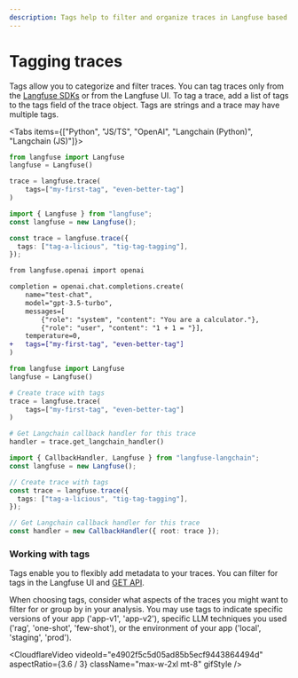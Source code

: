 ```yaml
---
description: Tags help to filter and organize traces in Langfuse based on use case, functions/apis used, environment and other criteria.
---
```


# Tagging traces


Tags allow you to categorize and filter traces. You can tag traces only from the [Langfuse SDKs](/docs/sdk) or from the Langfuse UI. To tag a trace, add a list of tags to the tags field of the trace object. Tags are strings and a trace may have multiple tags.

<Tabs items={["Python", "JS/TS", "OpenAI", "Langchain (Python)", "Langchain (JS)"]}>
<Tab>

```python
from langfuse import Langfuse
langfuse = Langfuse()

trace = langfuse.trace(
    tags=["my-first-tag", "even-better-tag"]
)
```

</Tab>

<Tab>

```typescript
import { Langfuse } from "langfuse";
const langfuse = new Langfuse();

const trace = langfuse.trace({
  tags: ["tag-a-licious", "tig-tag-tagging"],
});
```

</Tab>
<Tab>

```diff
from langfuse.openai import openai

completion = openai.chat.completions.create(
    name="test-chat",
    model="gpt-3.5-turbo",
    messages=[
        {"role": "system", "content": "You are a calculator."},
        {"role": "user", "content": "1 + 1 = "}],
    temperature=0,
+   tags=["my-first-tag", "even-better-tag"]
)
```

</Tab>

<Tab>

```python
from langfuse import Langfuse
langfuse = Langfuse()

# Create trace with tags
trace = langfuse.trace(
    tags=["my-first-tag", "even-better-tag"]
)

# Get Langchain callback handler for this trace
handler = trace.get_langchain_handler()
```

</Tab>

<Tab>

```typescript
import { CallbackHandler, Langfuse } from "langfuse-langchain";
const langfuse = new Langfuse();

// Create trace with tags
const trace = langfuse.trace({
  tags: ["tag-a-licious", "tig-tag-tagging"],
});

// Get Langchain callback handler for this trace
const handler = new CallbackHandler({ root: trace });
```

</Tab>

</Tabs>

### Working with tags

Tags enable you to flexibly add metadata to your traces.
You can filter for tags in the Langfuse UI and [GET API](https://api.reference.langfuse.com/).

When choosing tags, consider what aspects of the traces you might want to filter for or group by in your analysis. You may use tags to indicate specific versions of your app ('app-v1', 'app-v2'), specific LLM techniques you used ('rag', 'one-shot', 'few-shot'), or the environment of your app ('local', 'staging', 'prod').

<CloudflareVideo
  videoId="e4902f5c5d05ad85b5ecf9443864494d"
  aspectRatio={3.6 / 3}
  className="max-w-2xl mt-8"
  gifStyle
/>
